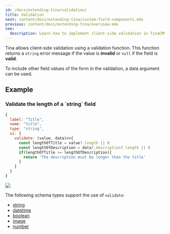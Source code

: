 ```yaml
---
id: /docs/extending-tina/validation/
title: Validation
next: content/docs/extending-tina/custom-field-components.mdx
previous: content/docs/extending-tina/overview.mdx
seo:
  description: Learn how to implement client-side validation in TinaCMS forms using validation functions to ensure data integrity and quality
---
```


Tina allows client-side validation using a validation function. This function returns a `string` error message if the value is **invalid** or `null` if the field is **valid**.

To include other field values of the form in the validation, a data argument can be used.

## Example

### Validate the length of a \`string\` field

```javascript
{
  label: "Title",
  name: "title",
  type: "string",
  ui: {
    validate: (value, data)=>{
      const lengthOfTitle = value?.length || 0
      const lengthOfDescription = data?.description?.length || 0
      if(lengthOfTitle >= lengthOfDescription){
        return 'The description must be longer than the title'
      }
    }
  }
}
```

![](/img/docs/extending-tina/invalid1_fbnwh1.png)

The following schema types support the use of `validate`:

* [string](/docs/reference/types/string/)
* [datetime](/docs/reference/types/datetime/)
* [boolean](/docs/reference/types/boolean/)
* [image](/docs/reference/types/image/)
* [number](/docs/reference/types/number/)
